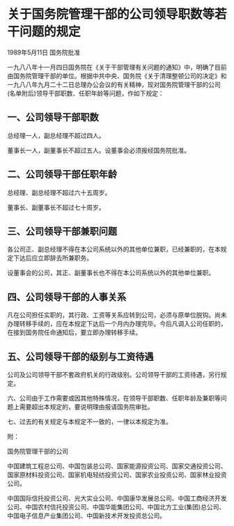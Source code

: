 # 关于国务院管理干部的公司领导职数等若干问题的规定

1989年5月11日 国务院批准　

  

一九八八年十一月四日国务院在《关于干部管理有关问题的通知》中，明确了目前由国务院管理干部的单位。根据中共中央、国务院《关于清理整顿公司的决定》和一九八八年九月二十二日总理办公会议的有关精神，现对国务院管理干部的公司(名单附后)领导干部职数、任职年龄等问题，作如下规定：

## 一、公司领导干部职数

总经理一人，副总经理不超过四人。

董事长一人，副董事长不超过五人。设董事会必须报经国务院批准。

## 二、公司领导干部任职年龄

总经理、副总经理不超过六十五周岁。

董事长、副董事长不超过七十周岁。

## 三、公司领导干部兼职问题

各公司正、副总经理不得在本公司系统以外的其他单位兼职，已经兼职的，在本规定下达后应立即辞去所兼职务。

设董事会的公司，其正、副董事长也不得在本公司系统以外的其他单位兼职。

## 四、公司领导干部的人事关系

凡在公司担任实职的，其行政、工资等关系应转到公司，必须与原单位脱钩。尚未办理转移手续的，应在本规定下达后一个月内办理完毕。今后凡调入公司任职的，在接到国务院任命通知后，要立即办理转移手续。

## 五、公司领导干部的级别与工资待遇

公司及公司领导干部不套政府机关的行政级别。公司领导干部的工资待遇，另行规定。

六、公司由于工作需要或因其他特殊情况，在领导干部职数、任职年龄及兼职等问题上需要超出本规定的，要说明理由报请国务院审批。

七、过去的有关规定与本规定不一致的，一律以本规定为准。

附：

国务院管理干部的公司

中国建筑工程总公司、中国包装总公司、国家能源投资公司、国家交通投资公司、国家原材料投资公司、国家机电轻纺投资公司、国家农业投资公司、国家林业投资公司。

中国国际信托投资公司、光大实业公司、中国康华发展总公司、中国工商经济开发公司、中国农村信托投资公司、中国华能集团公司、中国北方工业(集团)总公司、中国电子信息产业集团公司、中国新技术开发投资总公司。